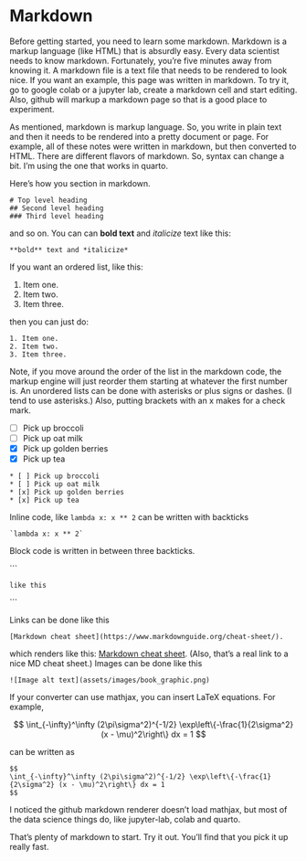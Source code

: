 # Markdown
Before getting started, you need to learn some markdown. Markdown is a
markup language (like HTML) that is absurdly easy. Every data
scientist needs to know markdown. Fortunately, you're five minutes
away from knowing it. A markdown file is a text file that needs to be
rendered to look nice. If you want an example, this page was written
in markdown. To try it, go to google colab or a jupyter lab, create a
markdown cell and start editing. Also, github will markup a markdown
page so that is a good place to experiment.

As mentioned, markdown is markup language. So, you write in plain text
and then it needs to be rendered into a pretty document or page.  For
example, all of these notes were written in markdown, but then
converted to HTML.  There are different flavors of markdown. So,
syntax can change a bit.  I'm using the one that works in quarto.

Here's how you section in markdown.

```
# Top level heading
## Second level heading
### Third level heading
```

and so on. You can can **bold text** and *italicize* text like this:

```
**bold** text and *italicize*
```

If you want an ordered list, like this:

1. Item one.
2. Item two.
3. Item three.

then you can just do:

```
1. Item one.
2. Item two.
3. Item three.
```

Note, if you move around the order of the list in the markdown code,
the markup engine will just reorder them starting at whatever the
first number is. An unordered lists can be done with asterisks or plus
signs or dashes. (I tend to use asterisks.) Also, putting brackets with 
an x makes for a check mark.

* [ ] Pick up broccoli
* [ ] Pick up oat milk
* [x] Pick up golden berries
* [x] Pick up tea

```
* [ ] Pick up broccoli
* [ ] Pick up oat milk
* [x] Pick up golden berries
* [x] Pick up tea
```

Inline code, like `lambda x: x ** 2` can be written with backticks

```
`lambda x: x ** 2`
```

Block code is written in between three backticks. 

\`\`\`

`like this`

\`\`\`

Links can be done like this  

```
[Markdown cheat sheet](https://www.markdownguide.org/cheat-sheet/).
```

which renders like this: [Markdown cheat sheet](https://www.markdownguide.org/cheat-sheet/).
(Also, that's a real link to a nice MD cheat sheet.) Images can be done like this

```
![Image alt text](assets/images/book_graphic.png)
```

If your converter can use mathjax, you can insert LaTeX equations. For example, 

$$
\int_{-\infty}^\infty (2\pi\sigma^2)^{-1/2} \exp\left\{-\frac{1}{2\sigma^2} (x - \mu)^2\right\} dx = 1
$$


can be written as

```
$$
\int_{-\infty}^\infty (2\pi\sigma^2)^{-1/2} \exp\left\{-\frac{1}{2\sigma^2} (x - \mu)^2\right\} dx = 1
$$
```

I noticed the github markdown renderer doesn't load mathjax, but most of the data science things
do, like jupyter-lab, colab and quarto.

That's plenty of markdown to start. Try it out. You'll find that you pick it up really fast.
